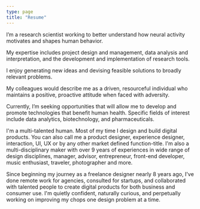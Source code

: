 ```yaml
---
type: page
title: "Resume"
---
```


I’m a research scientist
working to better understand how neural activity motivates and shapes human
behavior.

My expertise includes project design and management, data analysis
and interpretation, and the development and implementation of research
tools.

I enjoy generating new ideas and devising feasible solutions to
broadly relevant problems.

My colleagues would describe me as a driven,
resourceful individual who maintains a positive, proactive attitude when
faced with adversity.

Currently, I’m seeking opportunities that will allow
me to develop and promote technologies that benefit human health. Specific
fields of interest include data analytics, biotechnology, and
pharmaceuticals.

I'm a multi-talented human. Most of my time I design and build digital products. You can also call me a product designer, experience designer, interaction, UI, UX or by any other market defined function-title. I'm also a multi-disciplinary maker with over 9 years of experiences in wide range of design disciplines, manager, advisor, entrepreneur, front-end developer, music enthusiast, traveler, photographer and more.

Since beginning my journey as a freelance designer nearly 8 years ago, I've done remote work for agencies, consulted for startups, and collaborated with talented people to create digital products for both business and consumer use. I'm quietly confident, naturally curious, and perpetually working on improving my chops one design problem at a time.
